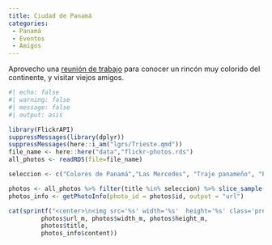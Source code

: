 ```yaml
---
title: Ciudad de Panamá
categories:
 - Panamá
 - Eventos
 - Amigos
---
```


Aprovecho una [reunión de trabajo](/evnts/2007_ELEN_II.qmd) para conocer un rincón muy colorido del continente, y visitar viejos amigos.

```r
#| echo: false
#| warning: false
#| message: false
#| output: asis

library(FlickrAPI)
suppressMessages(library(dplyr))
suppressMessages(here::i_am("lgrs/Trieste.qmd"))
file_name <- here::here("data","flickr-photos.rds")
all_photos <- readRDS(file=file_name)

seleccion <- c("Colores de Panamá","Las Mercedes", "Traje panameño", "Pollera panameña")

photos <- all_photos %>% filter(title %in% seleccion) %>% slice_sample(n=1)
photos_info <- getPhotoInfo(photo_id = photos$id, output = "url")

cat(sprintf("<center>\n<img src='%s' width='%s'  height='%s' class='preview-image'>\n<br/>\n**%s** by <a href='%s' target='flickr'>JR Ferrer Paris @ flickr</a><br/></center>", 
         photos$url_m, photos$width_m, photos$height_m,
         photos$title,
         photos_info$content))
```
